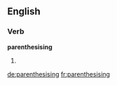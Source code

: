 ==English==

===Verb===
'''parenthesising'''

#{{present participle of|[[parenthesise]]}}

[[de:parenthesising]]
[[fr:parenthesising]]